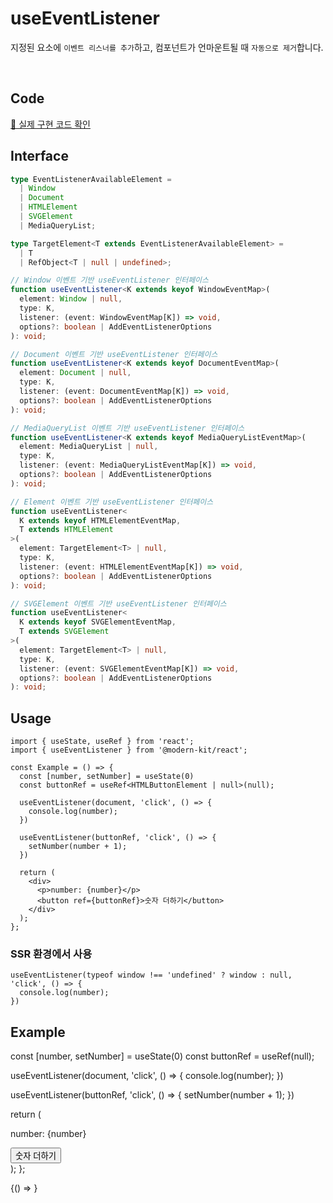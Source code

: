 
# useEventListener

지정된 요소에 `이벤트 리스너를 추가`하고, 컴포넌트가 언마운트될 때 `자동으로 제거`합니다.

<br />

## Code
[🔗 실제 구현 코드 확인](https://github.com/modern-agile-team/modern-kit/blob/main/packages/react/src/hooks/useEventListener/index.ts)

## Interface
```ts title="typescript"
type EventListenerAvailableElement =
  | Window
  | Document
  | HTMLElement
  | SVGElement
  | MediaQueryList;

type TargetElement<T extends EventListenerAvailableElement> =
  | T
  | RefObject<T | null | undefined>;
```
```ts title="typescript"
// Window 이벤트 기반 useEventListener 인터페이스
function useEventListener<K extends keyof WindowEventMap>(
  element: Window | null,
  type: K,
  listener: (event: WindowEventMap[K]) => void,
  options?: boolean | AddEventListenerOptions
): void;

// Document 이벤트 기반 useEventListener 인터페이스
function useEventListener<K extends keyof DocumentEventMap>(
  element: Document | null,
  type: K,
  listener: (event: DocumentEventMap[K]) => void,
  options?: boolean | AddEventListenerOptions
): void;

// MediaQueryList 이벤트 기반 useEventListener 인터페이스
function useEventListener<K extends keyof MediaQueryListEventMap>(
  element: MediaQueryList | null,
  type: K,
  listener: (event: MediaQueryListEventMap[K]) => void,
  options?: boolean | AddEventListenerOptions
): void;

// Element 이벤트 기반 useEventListener 인터페이스
function useEventListener<
  K extends keyof HTMLElementEventMap,
  T extends HTMLElement
>(
  element: TargetElement<T> | null,
  type: K,
  listener: (event: HTMLElementEventMap[K]) => void,
  options?: boolean | AddEventListenerOptions
): void;

// SVGElement 이벤트 기반 useEventListener 인터페이스
function useEventListener<
  K extends keyof SVGElementEventMap,
  T extends SVGElement
>(
  element: TargetElement<T> | null,
  type: K,
  listener: (event: SVGElementEventMap[K]) => void,
  options?: boolean | AddEventListenerOptions
): void;
```

## Usage
```tsx title="typescript"
import { useState, useRef } from 'react';
import { useEventListener } from '@modern-kit/react';

const Example = () => {
  const [number, setNumber] = useState(0)
  const buttonRef = useRef<HTMLButtonElement | null>(null);

  useEventListener(document, 'click', () => {
    console.log(number);
  })

  useEventListener(buttonRef, 'click', () => {
    setNumber(number + 1);
  })

  return (
    <div>
      <p>number: {number}</p>
      <button ref={buttonRef}>숫자 더하기</button>
    </div>
  );
};
```
### SSR 환경에서 사용
```tsx title="typescript"
useEventListener(typeof window !== 'undefined' ? window : null, 'click', () => {
  console.log(number);
})
```

## Example

  const [number, setNumber] = useState(0)
  const buttonRef = useRef(null);

  useEventListener(document, 'click', () => {
    console.log(number);
  })

  useEventListener(buttonRef, 'click', () => {
    setNumber(number + 1);
  })

  return (
    <div>
      <p>number: {number}</p>
      <button ref={buttonRef}>숫자 더하기</button>
    </div>
  );
};

<BrowserOnly>
  {() => <Example />}
</BrowserOnly>